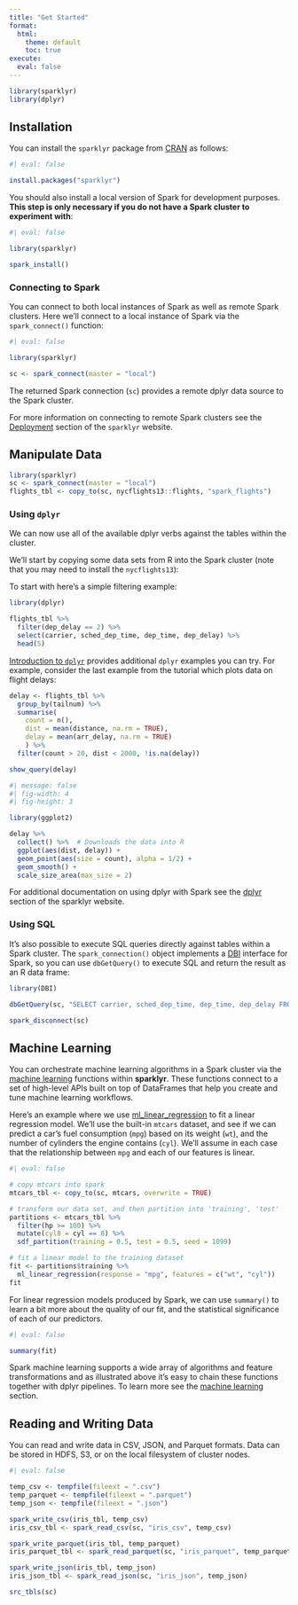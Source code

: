 ```yaml
---
title: "Get Started"
format:
  html:
    theme: default
    toc: true
execute:
  eval: false
---
```


```r
library(sparklyr) 
library(dplyr)
```


::: {.panel-tabset}

## Installation

You can install the `sparklyr` package from [CRAN](https://CRAN.r-project.org) as follows:

```r
#| eval: false

install.packages("sparklyr")
```

You should also install a local version of Spark for development purposes. **This step is only necessary if you do not have a Spark cluster to experiment with**:

```r
#| eval: false

library(sparklyr)

spark_install()
```

### Connecting to Spark

You can connect to both local instances of Spark as well as remote Spark clusters. Here we'll connect to a local instance of Spark via the `spark_connect()` function:

```r
#| eval: false

library(sparklyr)

sc <- spark_connect(master = "local")
```


The returned Spark connection (`sc`) provides a remote dplyr data source to the Spark cluster.

For more information on connecting to remote Spark clusters see the [Deployment](https://spark.rstudio.com/deployment.html) section of the `sparklyr` website.

## Manipulate Data

```r
library(sparklyr)
sc <- spark_connect(master = "local")
flights_tbl <- copy_to(sc, nycflights13::flights, "spark_flights")
```

### Using `dplyr`

We can now use all of the available dplyr verbs against the tables within the cluster.

We'll start by copying some data sets from R into the Spark cluster (note that you may need to install the `nycflights13`):

To start with here's a simple filtering example:

```r
library(dplyr)

flights_tbl %>% 
  filter(dep_delay == 2) %>% 
  select(carrier, sched_dep_time, dep_time, dep_delay) %>% 
  head(5)
```


[Introduction to `dplyr`](https://CRAN.R-project.org/package=dplyr) provides additional `dplyr` examples you can try. For example, consider the last example from the tutorial which plots data on flight delays:

```r
delay <- flights_tbl %>%
  group_by(tailnum) %>%
  summarise(
    count = n(), 
    dist = mean(distance, na.rm = TRUE), 
    delay = mean(arr_delay, na.rm = TRUE)
    ) %>%
  filter(count > 20, dist < 2000, !is.na(delay)) 

show_query(delay)
```


```r
#| message: false
#| fig-width: 4
#| fig-height: 3

library(ggplot2)

delay %>%
  collect() %>%  # Downloads the data into R
  ggplot(aes(dist, delay)) +
  geom_point(aes(size = count), alpha = 1/2) +
  geom_smooth() +
  scale_size_area(max_size = 2)
```

For additional documentation on using dplyr with Spark see the [dplyr](https://spark.rstudio.com/dplyr.html) section of the sparklyr website.

### Using SQL

It's also possible to execute SQL queries directly against tables within a Spark cluster. The `spark_connection()` object implements a [DBI](https://github.com/rstats-db/DBI) interface for Spark, so you can use `dbGetQuery()` to execute SQL and return the result as an R data frame:

```r
library(DBI)

dbGetQuery(sc, "SELECT carrier, sched_dep_time, dep_time, dep_delay FROM spark_flights LIMIT 5")

```
```r
spark_disconnect(sc)
```


## Machine Learning

You can orchestrate machine learning algorithms in a Spark cluster via the [machine learning](https://spark.apache.org/docs/latest/mllib-guide.html) functions within **sparklyr**. These functions connect to a set of high-level APIs built on top of DataFrames that help you create and tune machine learning workflows.

Here's an example where we use [ml_linear_regression](https://spark.rstudio.com/reference/ml_linear_regression/) to fit a linear regression model. We'll use the built-in `mtcars` dataset, and see if we can predict a car's fuel consumption (`mpg`) based on its weight (`wt`), and the number of cylinders the engine contains (`cyl`). We'll assume in each case that the relationship between `mpg` and each of our features is linear.

```r
#| eval: false

# copy mtcars into spark
mtcars_tbl <- copy_to(sc, mtcars, overwrite = TRUE)

# transform our data set, and then partition into 'training', 'test'
partitions <- mtcars_tbl %>%
  filter(hp >= 100) %>%
  mutate(cyl8 = cyl == 8) %>%
  sdf_partition(training = 0.5, test = 0.5, seed = 1099)

# fit a linear model to the training dataset
fit <- partitions$training %>%
  ml_linear_regression(response = "mpg", features = c("wt", "cyl"))
fit
```

For linear regression models produced by Spark, we can use `summary()` to learn a bit more about the quality of our fit, and the statistical significance of each of our predictors.

```r
#| eval: false

summary(fit)
```

Spark machine learning supports a wide array of algorithms and feature transformations and as illustrated above it's easy to chain these functions together with dplyr pipelines. To learn more see the [machine learning](https://spark.rstudio.com/mlib/) section.

## Reading and Writing Data

You can read and write data in CSV, JSON, and Parquet formats. Data can be stored in HDFS, S3, or on the local filesystem of cluster nodes.

```r
#| eval: false

temp_csv <- tempfile(fileext = ".csv")
temp_parquet <- tempfile(fileext = ".parquet")
temp_json <- tempfile(fileext = ".json")

spark_write_csv(iris_tbl, temp_csv)
iris_csv_tbl <- spark_read_csv(sc, "iris_csv", temp_csv)

spark_write_parquet(iris_tbl, temp_parquet)
iris_parquet_tbl <- spark_read_parquet(sc, "iris_parquet", temp_parquet)

spark_write_json(iris_tbl, temp_json)
iris_json_tbl <- spark_read_json(sc, "iris_json", temp_json)

src_tbls(sc)
```

:::